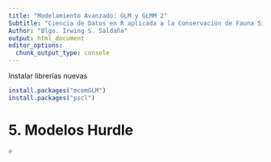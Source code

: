 ```yaml
---
title: "Modelamiento Avanzado: GLM y GLMM 2"
Subtitle: "Ciencia de Datos en R aplicada a la Conservación de Fauna Silvestre"
Author: "Blgo. Irwing S. Saldaña"
output: html_document
editor_options:
  chunk_output_type: console
---
```


Instalar librerías nuevas

```r
install.packages("mcemGLM")
install.packages("pscl")
```
# **5. Modelos Hurdle**

```r
# 

```

